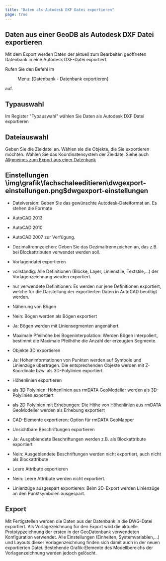 ```yaml
---
title: "Daten als Autodesk DXF Datei exportieren"
page: true
---
```

## Daten aus einer GeoDB als Autodesk DXF Datei exportieren

Mit dem Export werden Daten der aktuell zum Bearbeiten ge&#246;ffneten Datenbank in eine Autodesk DXF-Datei exportiert.

Rufen Sie den Befehl im  <Menu> Menu: [Datenbank - Datenbank exportieren] </Menu>  auf.

## Typauswahl
Im Register &quot;Typauswahl&quot; w&#228;hlen Sie  <Border>Daten als Autodesk DXF Datei exportieren</Border> 

## Dateiauswahl
Geben Sie die Zieldatei an.
W&#228;hlen sie die Objekte, die Sie exportieren m&#246;chten.
W&#228;hlen Sie das Koordinatensystem der Zieldatei
<Success>
Siehe auch [Allgmeines zum Export aus einer Datenbank](../fachschaleeditieren/datenbankexportieren)
</Success>

## Einstellungen<Image>\img\grafik\fachschaleeditieren\dwgexport-einstellungen.png$dwgexport-einstellungen</Image>


- Dateiversion: Geben Sie das gew&#252;nschte Autodesk-Dateiformat an. Es stehen die Formate 

- AutoCAD 2013

- AutoCAD 2010

- AutoCAD 2007 zur Verf&#252;gung.



- Dezimaltrennzeichen: Geben Sie das Dezimaltrennzeichen an, das z.B. bei Blockattributen verwendet werden soll.

- Vorlagendatei exportieren

- vollst&#228;ndig: Alle Definitionen (Bl&#246;cke, Layer, Linienstile, Textstile,...) der Vorlagenzeichnung werden exportiert.

- nur verwendete Definitionen: Es werden nur jene Definitionen exportiert, welche f&#252;r die Darstellung der exportierten Daten in AutoCAD ben&#246;tigt werden.



- N&#228;herung von B&#246;gen

- Nein: B&#246;gen werden als B&#246;gen exportiert

- Ja: B&#246;gen werden mit Liniensegmenten angen&#228;hert.



- Maximale Pfeilh&#246;he bei Bogeninterpolation: Werden B&#246;gen interpoliert, bestimmt die Maximale Pfeilh&#246;he die Anzahl der erzeugten Segmente.

- Objekte 3D exportieren

- Ja: H&#246;heninformationen von Punkten werden auf Symbole und Linienz&#252;ge &#252;bertragen. Die entsprechenden Objekte werden mit Z-Koordinate bzw. als 3D-Polylinien exportiert. 



- H&#246;henlinien exportieren

- als 3D Polylnien: H&#246;henlinien aus rmDATA GeoModeller werden als 3D-Polylinien exportiert

- als 2D Polylnien mit Erhebungen: Die H&#246;he von H&#246;henlinien aus rmDATA GeoModeller werden als Erhebung exportiert



- CAD-Elemente exportieren: Option f&#252;r rmDATA GeoMapper

- Unsichtbare Beschriftungen exportieren

- Ja: Ausgeblendete Beschriftungen werden z.B. als Blockattribute exportiert

- Nein: Ausgeblendete Beschriftungen werden nicht exportiert, auch nicht als Blockattribute



- Leere Attribute exportieren

- Nein: Leere Attribute werden nicht exportiert.



- Linienz&#252;ge ausgespart exportieren: Beim 2D-Export werden Linienz&#252;ge an den Punktsymbolen ausgespart.




## Export
Mit  <Border>Fertigstellen</Border>  werden die Daten aus der Datenbank in die DWG-Datei exportiert.
<Success>
Als Vorlagezeichnung f&#252;r den Export wird die aktuelle Prototypzeichnung der ersten in der GeoDatenbank verwendeten Konfiguration verwendet. Alle Einstellungen (Einheiten, Systemvariablen,...) und Layouts dieser Vorlagenzeichnung finden sich damit auch in der neuen exportierten Datei. Bestehende Grafik-Elemente des Modellbereichs der Vorlagenzeichnung werden jedoch gel&#246;scht. 
</Success>

